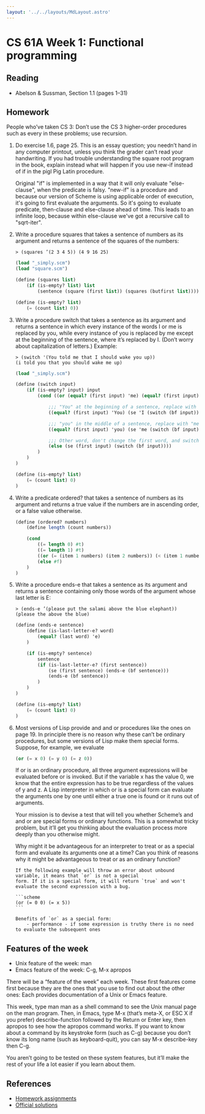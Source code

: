 ```yaml
---
layout: '../../layouts/MdLayout.astro'
---
```



# CS 61A Week 1: Functional programming

## Reading

- Abelson & Sussman, Section 1.1 (pages 1–31)

  <Checkmark id="week/1/reading" />

## Homework

People who’ve taken CS 3: Don’t use the CS 3 higher-order procedures such as
every in these problems; use recursion.

1.  Do exercise 1.6, page 25. This is an essay question; you needn’t hand in any
    computer printout, unless you think the grader can’t read your handwriting.
    If you had trouble understanding the square root program in the book,
    explain instead what will happen if you use new-if instead of if in the pigl
    Pig Latin procedure.

    <Checkmark id="week/1/ex-1" />

    <Answer>
      Original "if" is implemented in a way that it will only evaluate
      "else-clause", when the predicate is falsy. "new-if" is a procedure and
      because our version of Scheme is using applicable order of execution, it's
      going to first evaluate the arguments. So it's going to evaluate
      predicate, then-clause and else-clause ahead of time. This leads to an
      infinite loop, because within else-clause we've got a recursive call to
      "sqrt-iter".
    </Answer>

2.  Write a procedure squares that takes a sentence of numbers as its argument
    and returns a sentence of the squares of the numbers:

    ```shell
    > (squares ’(2 3 4 5)) (4 9 16 25)
    ```

    <Checkmark id="week/1/ex-2" />

    <Answer>

    ```scheme
    (load "_simply.scm")
    (load "square.scm")

    (define (squares list)
        (if (is-empty? list) list
            (sentence (square (first list)) (squares (butfirst list)))))

    (define (is-empty? list)
        (= (count list) 0))
    ```

    </Answer>

3.  Write a procedure switch that takes a sentence as its argument and returns a
    sentence in which every instance of the words I or me is replaced by you,
    while every instance of you is replaced by me except at the beginning of the
    sentence, where it’s replaced by I. (Don’t worry about capitalization of
    letters.) Example:

    ```
    > (switch '(You told me that I should wake you up))
    (i told you that you should wake me up)
    ```

    <Checkmark id="week/1/ex-3" />

    <Answer>

    ```scheme
    (load "_simply.scm")

    (define (switch input)
        (if (is-empty? input) input
            (cond ((or (equal? (first input) 'me) (equal? (first input) 'I)) (se 'you (switch (bf input))))

                ;;; "You" at the beginning of a sentence, replace with "I"
                ((equal? (first input) 'You) (se 'I (switch (bf input))))

                ;;; "you" in the middle of a sentence, replace with "me"
                ((equal? (first input) 'you) (se 'me (switch (bf input))))

                ;;; Other word, don't change the first word, and switch the rest
                (else (se (first input) (switch (bf input))))
            )
        )
    )

    (define (is-empty? list)
        (= (count list) 0)
    )
    ```

    </Answer>

4.  Write a predicate ordered? that takes a sentence of numbers as its argument
    and returns a true value if the numbers are in ascending order, or a false
    value otherwise.

    <Checkmark id="week/1/ex-4" />

    <Answer>

    ```scheme
    (define (ordered? numbers)
        (define length (count numbers))

        (cond
            ((= length 0) #t)
            ((= length 1) #t)
            ((or (= (item 1 numbers) (item 2 numbers)) (< (item 1 numbers) (item 2 numbers))) (ordered? (bf numbers)))
            (else #f)
        )
    )
    ```

    </Answer>

5.  Write a procedure ends-e that takes a sentence as its argument and returns a
    sentence containing only those words of the argument whose last letter is E:

    ```shell
    > (ends-e ’(please put the salami above the blue elephant))
    (please the above the blue)
    ```

    <Checkmark id="week/1/ex-5" />

    <Answer>

    ```scheme
    (define (ends-e sentence)
        (define (is-last-letter-e? word)
            (equal? (last word) 'e)
        )

        (if (is-empty? sentence)
            sentence
            (if (is-last-letter-e? (first sentence))
                (se (first sentence) (ends-e (bf sentence)))
                (ends-e (bf sentence))
            )
        )
    )

    (define (is-empty? list)
        (= (count list) 0)
    )
    ```

    </Answer>

6.  Most versions of Lisp provide and and or procedures like the ones on
    page 19. In principle there is no reason why these can’t be ordinary
    procedures, but some versions of Lisp make them special forms. Suppose, for
    example, we evaluate

    ```scheme
    (or (= x 0) (= y 0) (= z 0))
    ```

    If or is an ordinary procedure, all three argument expressions will be
    evaluated before or is invoked. But if the variable x has the value 0, we
    know that the entire expression has to be true regardless of the values of y
    and z. A Lisp interpreter in which or is a special form can evaluate the
    arguments one by one until either a true one is found or it runs out of
    arguments.

    Your mission is to devise a test that will tell you whether Scheme’s and and
    or are special forms or ordinary functions. This is a somewhat tricky
    problem, but it’ll get you thinking about the evaluation process more deeply
    than you otherwise might.

    Why might it be advantageous for an interpreter to treat or as a special
    form and evaluate its arguments one at a time? Can you think of reasons why
    it might be advantageous to treat or as an ordinary function?

    <Checkmark id="week/1/ex-6" />

    <Answer>

        If the following example will throw an error about unbound variable, it means that `or` is not a special
        form. If it is a special form, it will return `true` and won't evaluate the second expression with a bug.

        ```scheme
        (or (= 0 0) (= x 5))
        ```

        Benefits of `or` as a special form:
            - performance - if some expression is truthy there is no need to evaluate the subsequent ones

    </Answer>

## Features of the week

- Unix feature of the week: man
- Emacs feature of the week: C-g, M-x apropos

There will be a “feature of the week” each week. These first features come first
because they are the ones that you use to find out about the other ones: Each
provides documentation of a Unix or Emacs feature.

This week, type man man as a shell command to see the Unix manual page on the
man program. Then, in Emacs, type M-x (that’s meta-X, or ESC X if you prefer)
describe-function followed by the Return or Enter key, then apropos to see how
the apropos command works. If you want to know about a command by its keystroke
form (such as C-g) because you don’t know its long name (such as keyboard-quit),
you can say M-x describe-key then C-g.

You aren’t going to be tested on these system features, but it’ll make the rest
of your life a lot easier if you learn about them.

## References

- [Homework assignments](https://people.eecs.berkeley.edu/~bh/61a-pages/Volume1/hw.pdf)
- [Official solutions](https://people.eecs.berkeley.edu/~bh/61a-pages/Solutions/week1)
